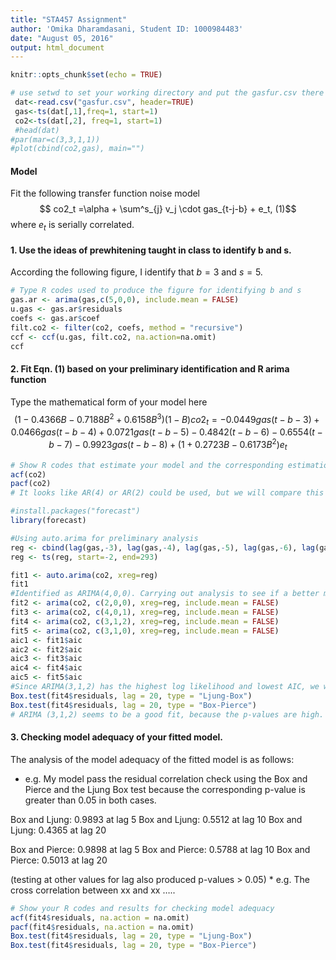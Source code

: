 ```yaml
---
title: "STA457 Assignment"
author: 'Omika Dharamdasani, Student ID: 1000984483'
date: "August 05, 2016"
output: html_document
---
```


```r
knitr::opts_chunk$set(echo = TRUE)
```

```r
# use setwd to set your working directory and put the gasfur.csv there
 dat<-read.csv("gasfur.csv", header=TRUE)
 gas<-ts(dat[,1],freq=1, start=1)
 co2<-ts(dat[,2], freq=1, start=1)
 #head(dat)
#par(mar=c(3,3,1,1))
#plot(cbind(co2,gas), main="")
```

#### Model
Fit the following transfer function noise model
$$ co2_t =\alpha + \sum^s_{j} v_j \cdot gas_{t-j-b} + e_t,     (1)$$
where $e_t$ is serially correlated.

#### 1. Use the ideas of prewhitening taught in class to identify b and s. 
According the following figure, I identify that $b=3$ and $s=5$.
```r
# Type R codes used to produce the figure for identifying b and s
gas.ar <- arima(gas,c(5,0,0), include.mean = FALSE)
u.gas <- gas.ar$residuals
coefs <- gas.ar$coef
filt.co2 <- filter(co2, coefs, method = "recursive")
ccf <- ccf(u.gas, filt.co2, na.action=na.omit)
ccf
```

#### 2. Fit Eqn. (1) based on your preliminary identification and R arima function
Type the mathematical form of your model here 
$$ (1 - 0.4366B - 0.7188B^2 + 0.6158B^3)(1-B)co2_t = -0.0449gas(t-b-3) +0.0466gas(t-b-4) +0.0721gas(t-b-5) -0.4842(t-b-6) -0.6554(t-b-7) -0.9923gas(t-b-8) + (1+0.2723B -0.6173B^2)e_t $$

```r
# Show R codes that estimate your model and the corresponding estimation result
acf(co2)
pacf(co2)
# It looks like AR(4) or AR(2) could be used, but we will compare this against the model generated by auto.arima and some other models.

#install.packages("forecast")
library(forecast)

#Using auto.arima for preliminary analysis
reg <- cbind(lag(gas,-3), lag(gas,-4), lag(gas,-5), lag(gas,-6), lag(gas,-7), lag(gas,-8))
reg <- ts(reg, start=-2, end=293)

fit1 <- auto.arima(co2, xreg=reg)
fit1
#Identified as ARIMA(4,0,0). Carrying out analysis to see if a better model can be used instead:
fit2 <- arima(co2, c(2,0,0), xreg=reg, include.mean = FALSE)
fit3 <- arima(co2, c(4,0,1), xreg=reg, include.mean = FALSE)
fit4 <- arima(co2, c(3,1,2), xreg=reg, include.mean = FALSE)
fit5 <- arima(co2, c(3,1,0), xreg=reg, include.mean = FALSE)
aic1 <- fit1$aic
aic2 <- fit2$aic
aic3 <- fit3$aic
aic4 <- fit4$aic
aic5 <- fit5$aic
#Since ARIMA(3,1,2) has the highest log likelihood and lowest AIC, we will use this model.
Box.test(fit4$residuals, lag = 20, type = "Ljung-Box")
Box.test(fit4$residuals, lag = 20, type = "Box-Pierce")
# ARIMA (3,1,2) seems to be a good fit, because the p-values are high.

```

#### 3. Checking model adequacy of your fitted model.
The analysis of the model adequacy of the fitted model is as follows:

* e.g. My model pass the residual correlation check using the Box and Pierce and the Ljung Box test because the corresponding p-value is greater than 0.05 in both cases.

Box and Ljung: 0.9893 at lag 5
Box and Ljung: 0.5512 at lag 10
Box and Ljung: 0.4365 at lag 20

Box and Pierce: 0.9898 at lag 5
Box and Pierce: 0.5788 at lag 10
Box and Pierce: 0.5013 at lag 20

(testing at other values for lag also produced p-values > 0.05)
* e.g. The cross correlation between xx and xx .....

```r
# Show your R codes and results for checking model adequacy
acf(fit4$residuals, na.action = na.omit)
pacf(fit4$residuals, na.action = na.omit)
Box.test(fit4$residuals, lag = 20, type = "Ljung-Box")
Box.test(fit4$residuals, lag = 20, type = "Box-Pierce")
```

